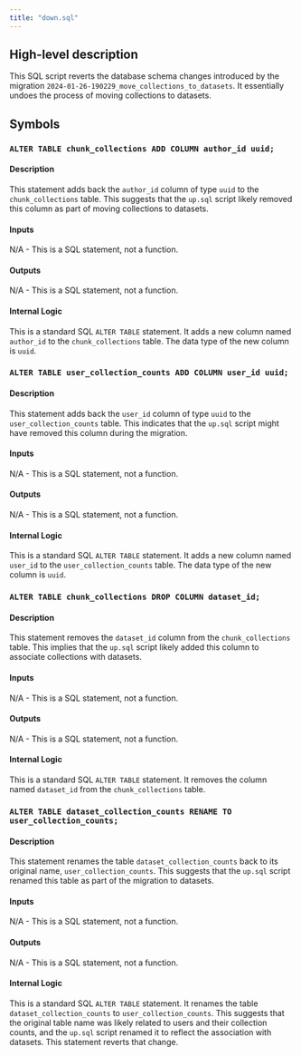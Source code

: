 ```yaml
---
title: "down.sql"
---
```


## High-level description
This SQL script reverts the database schema changes introduced by the migration `2024-01-26-190229_move_collections_to_datasets`. It essentially undoes the process of moving collections to datasets.

## Symbols

### `ALTER TABLE chunk_collections ADD COLUMN author_id uuid;`
#### Description
This statement adds back the `author_id` column of type `uuid` to the `chunk_collections` table. This suggests that the `up.sql` script likely removed this column as part of moving collections to datasets.

#### Inputs
N/A - This is a SQL statement, not a function.

#### Outputs
N/A - This is a SQL statement, not a function.

#### Internal Logic
This is a standard SQL `ALTER TABLE` statement. It adds a new column named `author_id` to the `chunk_collections` table. The data type of the new column is `uuid`.

### `ALTER TABLE user_collection_counts ADD COLUMN user_id uuid;`
#### Description
This statement adds back the `user_id` column of type `uuid` to the `user_collection_counts` table. This indicates that the `up.sql` script might have removed this column during the migration.

#### Inputs
N/A - This is a SQL statement, not a function.

#### Outputs
N/A - This is a SQL statement, not a function.

#### Internal Logic
This is a standard SQL `ALTER TABLE` statement. It adds a new column named `user_id` to the `user_collection_counts` table. The data type of the new column is `uuid`.

### `ALTER TABLE chunk_collections DROP COLUMN dataset_id;`
#### Description
This statement removes the `dataset_id` column from the `chunk_collections` table. This implies that the `up.sql` script likely added this column to associate collections with datasets.

#### Inputs
N/A - This is a SQL statement, not a function.

#### Outputs
N/A - This is a SQL statement, not a function.

#### Internal Logic
This is a standard SQL `ALTER TABLE` statement. It removes the column named `dataset_id` from the `chunk_collections` table.

### `ALTER TABLE dataset_collection_counts RENAME TO user_collection_counts;`
#### Description
This statement renames the table `dataset_collection_counts` back to its original name, `user_collection_counts`. This suggests that the `up.sql` script renamed this table as part of the migration to datasets.

#### Inputs
N/A - This is a SQL statement, not a function.

#### Outputs
N/A - This is a SQL statement, not a function.

#### Internal Logic
This is a standard SQL `ALTER TABLE` statement. It renames the table `dataset_collection_counts` to `user_collection_counts`. This suggests that the original table name was likely related to users and their collection counts, and the `up.sql` script renamed it to reflect the association with datasets. This statement reverts that change.
